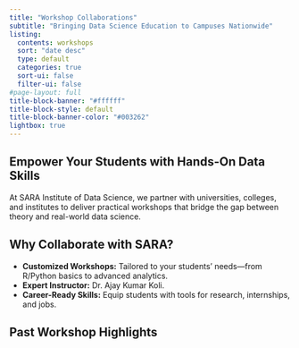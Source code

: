 ```yaml
---
title: "Workshop Collaborations"
subtitle: "Bringing Data Science Education to Campuses Nationwide"
listing:
  contents: workshops
  sort: "date desc"
  type: default
  categories: true
  sort-ui: false
  filter-ui: false
#page-layout: full
title-block-banner: "#ffffff"
title-block-style: default
title-block-banner-color: "#003262"
lightbox: true    
---
```


## Empower Your Students with Hands-On Data Skills

At SARA Institute of Data Science, we partner with universities, colleges, and institutes to deliver practical workshops that bridge the gap between theory and real-world data science.

## Why Collaborate with SARA?

- **Customized Workshops:** Tailored to your students’ needs—from R/Python basics to advanced analytics.        
- **Expert Instructor:** Dr. Ajay Kumar Koli.          
- **Career-Ready Skills:** Equip students with tools for research, internships, and jobs.     

## Past Workshop Highlights

